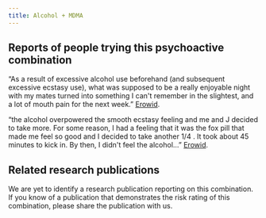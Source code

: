 ---
title: Alcohol + MDMA
---
## Reports of people trying this psychoactive combination

“As a result of excessive alcohol use beforehand (and subsequent excessive ecstasy use), what was supposed to be a really enjoyable night with my mates turned into something I can't remember in the slightest, and a lot of mouth pain for the next week.” [Erowid](https://erowid.org/experiences/exp.php?ID=42372).

“the alcohol overpowered the smooth ecstasy feeling and me and J decided to take more. For some reason, I had a feeling that it was the fox pill that made me feel so good and I decided to take another 1/4 . It took about 45 minutes to kick in. By then, I didn't feel the alcohol…” [Erowid](https://erowid.org/experiences/exp.php?ID=71575).

## Related research publications

We are yet to identify a research publication reporting on this combination. If you know of a publication that demonstrates the risk rating of this combination, please share the publication with us.
